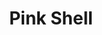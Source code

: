 ---
title: "Pink Shell"
meta_title: "Pink Shell craft"
description: "Craft de Pink Shell"
rank: "c"
draft: false
name: "Pink Shell"
recipe_img: "https://wiki.pokexgames.com/images/d/de/Pink_Shell.png"
level: 46
craft_time: 43200
result: 1
value_npc: 1
ingredients:
  - name: "Eggshell"
    quantity: 1
    item_img: "https://wiki.pokexgames.com/images/1/11/Eggshell.png"
    value_npc: 1
  - name: "Water Gem"
    quantity: 400
    item_img: "https://wiki.pokexgames.com/images/c/c0/Water_gem.png"
    value_npc: 1
  - name: "Refined Style Point"
    quantity: 8
    item_img: "https://wiki.pokexgames.com/images/6/6b/Refined_style_point.png"
    value_npc: 1
---